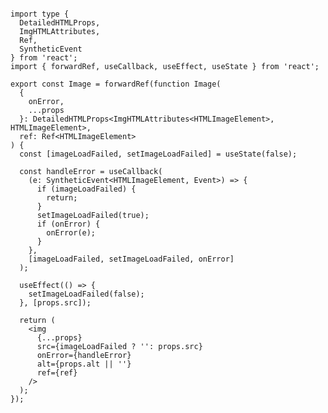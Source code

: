 ```tsx

import type {
  DetailedHTMLProps,
  ImgHTMLAttributes,
  Ref,
  SyntheticEvent
} from 'react';
import { forwardRef, useCallback, useEffect, useState } from 'react';

export const Image = forwardRef(function Image(
  {
    onError,
    ...props
  }: DetailedHTMLProps<ImgHTMLAttributes<HTMLImageElement>, HTMLImageElement>,
  ref: Ref<HTMLImageElement>
) {
  const [imageLoadFailed, setImageLoadFailed] = useState(false);

  const handleError = useCallback(
    (e: SyntheticEvent<HTMLImageElement, Event>) => {
      if (imageLoadFailed) {
        return;
      }
      setImageLoadFailed(true);
      if (onError) {
        onError(e);
      }
    },
    [imageLoadFailed, setImageLoadFailed, onError]
  );

  useEffect(() => {
    setImageLoadFailed(false);
  }, [props.src]);

  return (
    <img
      {...props}
      src={imageLoadFailed ? '': props.src}
      onError={handleError}
      alt={props.alt || ''}
      ref={ref}
    />
  );
});

```